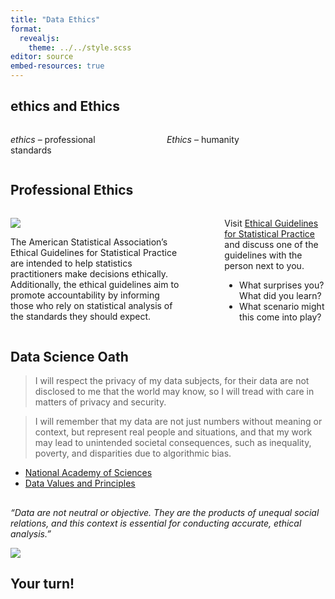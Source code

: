 ```yaml
---
title: "Data Ethics"
format: 
  revealjs:
    theme: ../../style.scss
editor: source
embed-resources: true
---
```


## ethics and Ethics

::: columns
::: {.column width="40%"}
*ethics* -- professional standards
:::

::: {.column width="5%"}
:::

::: {.column width="55%"}
*Ethics* -- humanity 

:::
:::

<!-- https://docs.google.com/document/d/1Df5blzmHB3XS16PffGQ9ubi5DmniGWrkG6zWpueSdWQ/edit#heading=h.3nvanjtxdj5d -->

## Professional Ethics

::: columns
::: {.column width="60%"}
![](images/ASA.png)

::: {.smaller}

The American Statistical Association’s Ethical Guidelines for Statistical Practice are intended to help statistics practitioners make decisions ethically. Additionally, the ethical guidelines aim to promote accountability by informing those who rely on statistical analysis of the standards they should expect.

:::
:::

::: {.column width="5%"}
:::

::: {.column width="35%"}
::: {.smaller}
Visit [Ethical Guidelines for Statistical Practice](https://www.amstat.org/your-career/ethical-guidelines-for-statistical-practice) and discuss one of the guidelines with the person next to you. 

- What surprises you? What did you learn? 
- What scenario might this come into play?
:::
:::
:::

## Data Science Oath

::: {.smaller}

> I will respect the privacy of my data subjects, for their data are not disclosed to me that the world may know, so I will tread with care in matters of privacy and security.

> I will remember that my data are not just numbers without meaning or context, but represent real people and situations, and that my work may lead to unintended societal consequences, such as inequality, poverty, and disparities due to algorithmic bias.

:::

::: callout-note
+ [National Academy of Sciences](https://en.wikipedia.org/wiki/National_Academy_of_Sciences)
+ [Data Values and Principles](https://datapractices.org/manifesto/)
:::

##  {background-color="#B6CADA"}

*"Data are not neutral or objective. They are the products of unequal social relations, and this context is essential for conducting accurate, ethical analysis."*

::: {.centered}
![](images/data-feminism.jpeg)
:::

## Your turn!


